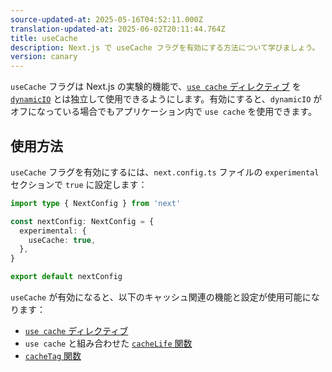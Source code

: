 ```yaml
---
source-updated-at: 2025-05-16T04:52:11.000Z
translation-updated-at: 2025-06-02T20:11:44.764Z
title: useCache
description: Next.js で useCache フラグを有効にする方法について学びましょう。
version: canary
---
```


`useCache` フラグは Next.js の実験的機能で、[`use cache` ディレクティブ](/docs/app/api-reference/directives/use-cache) を [`dynamicIO`](/docs/app/api-reference/config/next-config-js/dynamicIO) とは独立して使用できるようにします。有効にすると、`dynamicIO` がオフになっている場合でもアプリケーション内で `use cache` を使用できます。

## 使用方法

`useCache` フラグを有効にするには、`next.config.ts` ファイルの `experimental` セクションで `true` に設定します：

```ts filename="next.config.ts"
import type { NextConfig } from 'next'

const nextConfig: NextConfig = {
  experimental: {
    useCache: true,
  },
}

export default nextConfig
```

`useCache` が有効になると、以下のキャッシュ関連の機能と設定が使用可能になります：

- [`use cache` ディレクティブ](/docs/app/api-reference/directives/use-cache)
- `use cache` と組み合わせた [`cacheLife` 関数](/docs/app/api-reference/config/next-config-js/cacheLife)
- [`cacheTag` 関数](/docs/app/api-reference/functions/cacheTag)